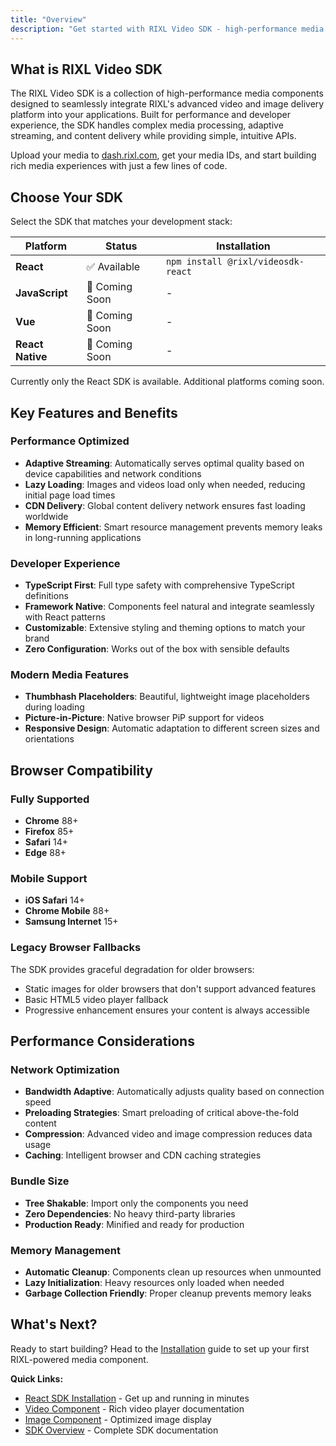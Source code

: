 ```yaml
---
title: "Overview"
description: "Get started with RIXL Video SDK - high-performance media components for modern web applications"
---
```


## What is RIXL Video SDK

The RIXL Video SDK is a collection of high-performance media components designed to seamlessly integrate RIXL's advanced video and image delivery platform into your applications. Built for performance and developer experience, the SDK handles complex media processing, adaptive streaming, and content delivery while providing simple, intuitive APIs.

Upload your media to [dash.rixl.com](https://dash.rixl.com), get your media IDs, and start building rich media experiences with just a few lines of code.

## Choose Your SDK

Select the SDK that matches your development stack:

| Platform         | Status         | Installation                       |
|------------------|----------------|------------------------------------|
| **React**        | ✅ Available    | `npm install @rixl/videosdk-react` |
| **JavaScript**   | 🚧 Coming Soon | -                                  |
| **Vue**          | 🚧 Coming Soon | -                                  |
| **React Native** | 🚧 Coming Soon | -                                  |

<Callout type="info">
  Currently only the React SDK is available. Additional platforms coming soon.
</Callout>

## Key Features and Benefits

### **Performance Optimized**
- **Adaptive Streaming**: Automatically serves optimal quality based on device capabilities and network conditions
- **Lazy Loading**: Images and videos load only when needed, reducing initial page load times
- **CDN Delivery**: Global content delivery network ensures fast loading worldwide
- **Memory Efficient**: Smart resource management prevents memory leaks in long-running applications

### **Developer Experience**
- **TypeScript First**: Full type safety with comprehensive TypeScript definitions
- **Framework Native**: Components feel natural and integrate seamlessly with React patterns
- **Customizable**: Extensive styling and theming options to match your brand
- **Zero Configuration**: Works out of the box with sensible defaults

### **Modern Media Features**
- **Thumbhash Placeholders**: Beautiful, lightweight image placeholders during loading
- **Picture-in-Picture**: Native browser PiP support for videos
- **Responsive Design**: Automatic adaptation to different screen sizes and orientations

## Browser Compatibility

### Fully Supported
- **Chrome** 88+
- **Firefox** 85+
- **Safari** 14+
- **Edge** 88+

### Mobile Support
- **iOS Safari** 14+
- **Chrome Mobile** 88+
- **Samsung Internet** 15+

### Legacy Browser Fallbacks
The SDK provides graceful degradation for older browsers:
- Static images for older browsers that don't support advanced features
- Basic HTML5 video player fallback
- Progressive enhancement ensures your content is always accessible

## Performance Considerations

### Network Optimization
- **Bandwidth Adaptive**: Automatically adjusts quality based on connection speed
- **Preloading Strategies**: Smart preloading of critical above-the-fold content
- **Compression**: Advanced video and image compression reduces data usage
- **Caching**: Intelligent browser and CDN caching strategies

### Bundle Size
- **Tree Shakable**: Import only the components you need
- **Zero Dependencies**: No heavy third-party libraries
- **Production Ready**: Minified and ready for production

### Memory Management
- **Automatic Cleanup**: Components clean up resources when unmounted
- **Lazy Initialization**: Heavy resources only loaded when needed
- **Garbage Collection Friendly**: Proper cleanup prevents memory leaks

## What's Next?

Ready to start building? Head to the [Installation](/sdk/getting-started/installation) guide to set up your first RIXL-powered media component.

**Quick Links:**
- [React SDK Installation](/sdk/getting-started/installation) - Get up and running in minutes
- [Video Component](/sdk/video-component) - Rich video player documentation
- [Image Component](/sdk/image-component) - Optimized image display
- [SDK Overview](/sdk/getting-started) - Complete SDK documentation
